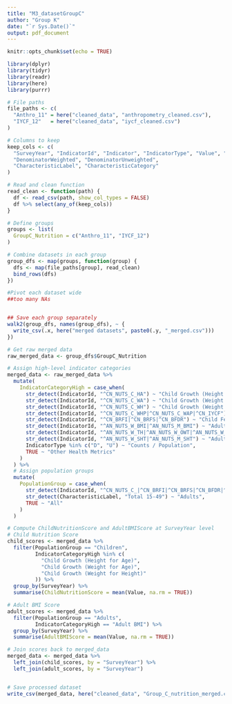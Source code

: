 ```yaml
---
title: "M3_datasetGroupC"
author: "Group K"
date: "`r Sys.Date()`"
output: pdf_document
---
```


```r
knitr::opts_chunk$set(echo = TRUE)
```

```r
library(dplyr)
library(tidyr)
library(readr)
library(here)
library(purrr)

```

```r
# File paths
file_paths <- c(
  "Anthro_11" = here("cleaned_data", "anthropometry_cleaned.csv"),
  "IYCF_12"   = here("cleaned_data", "iycf_cleaned.csv")
)

# Columns to keep
keep_cols <- c(
  "SurveyYear", "IndicatorId", "Indicator", "IndicatorType", "Value", "ValueType", "Value_zscore",
  "DenominatorWeighted", "DenominatorUnweighted",
  "CharacteristicLabel", "CharacteristicCategory"
)

# Read and clean function
read_clean <- function(path) {
  df <- read_csv(path, show_col_types = FALSE)
  df %>% select(any_of(keep_cols))
}

# Define groups
groups <- list(
  GroupC_Nutrition = c("Anthro_11", "IYCF_12")
)

# Combine datasets in each group
group_dfs <- map(groups, function(group) {
  dfs <- map(file_paths[group], read_clean)
  bind_rows(dfs)
})
```

```r
#Pivot each dataset wide
##too many NAs



```

```r

## Save each group separately
walk2(group_dfs, names(group_dfs), ~ {
  write_csv(.x, here("merged datasets", paste0(.y, "_merged.csv")))
})

# Get raw merged data
raw_merged_data <- group_dfs$GroupC_Nutrition

```

```r
# Assign high-level indicator categories
merged_data <- raw_merged_data %>%
  mutate(
    IndicatorCategoryHigh = case_when(
      str_detect(IndicatorId, "^CN_NUTS_C_HA") ~ "Child Growth (Height for Age)",
      str_detect(IndicatorId, "^CN_NUTS_C_WA") ~ "Child Growth (Weight for Age)",
      str_detect(IndicatorId, "^CN_NUTS_C_WH") ~ "Child Growth (Weight for Height)",
      str_detect(IndicatorId, "^CN_NUTS_C_WHP|^CN_NUTS_C_WAP|^CN_IYCF") ~ "Child Nutrition / Feeding Practices",
      str_detect(IndicatorId, "^CN_BRFI|^CN_BRFS|^CN_BFDR") ~ "Child Feeding & Breastfeeding",
      str_detect(IndicatorId, "^AN_NUTS_W_BMI|^AN_NUTS_M_BMI") ~ "Adult BMI",
      str_detect(IndicatorId, "^AN_NUTS_W_TH|^AN_NUTS_W_OWT|^AN_NUTS_W_OBS|^AN_NUTS_M_TH|^AN_NUTS_M_OWT|^AN_NUTS_M_OBS") ~ "Adult Nutrition Status",
      str_detect(IndicatorId, "^AN_NUTS_W_SHT|^AN_NUTS_M_SHT") ~ "Adult Height",
      IndicatorType %in% c("D", "U") ~ "Counts / Population",
      TRUE ~ "Other Health Metrics"
    )
  ) %>%
  # Assign population groups
  mutate(
    PopulationGroup = case_when(
      str_detect(IndicatorId, "^CN_NUTS_C_|^CN_BRFI|^CN_BRFS|^CN_BFDR|^CN_IYCF") ~ "Children",
      str_detect(CharacteristicLabel, "Total 15-49") ~ "Adults",
      TRUE ~ "All"
    )
  )

# Compute ChildNutritionScore and AdultBMIScore at SurveyYear level
# Child Nutrition Score
child_scores <- merged_data %>%
  filter(PopulationGroup == "Children",
         IndicatorCategoryHigh %in% c(
           "Child Growth (Height for Age)",
           "Child Growth (Weight for Age)",
           "Child Growth (Weight for Height)"
         )) %>%
  group_by(SurveyYear) %>%
  summarise(ChildNutritionScore = mean(Value, na.rm = TRUE))

# Adult BMI Score
adult_scores <- merged_data %>%
  filter(PopulationGroup == "Adults",
         IndicatorCategoryHigh == "Adult BMI") %>%
  group_by(SurveyYear) %>%
  summarise(AdultBMIScore = mean(Value, na.rm = TRUE))

# Join scores back to merged_data
merged_data <- merged_data %>%
  left_join(child_scores, by = "SurveyYear") %>%
  left_join(adult_scores, by = "SurveyYear")


# Save processed dataset
write_csv(merged_data, here("cleaned_data", "Group_C_nutrition_merged.csv"))

```
